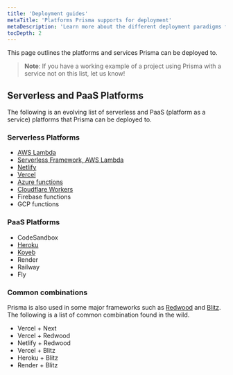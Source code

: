 ```yaml
---
title: 'Deployment guides'
metaTitle: 'Platforms Prisma supports for deployment'
metaDescription: 'Learn more about the different deployment paradigms for Node.js and TypeScript applications and how they affect deploying an application using Prisma Client.'
tocDepth: 2
---
```


<TopBlock>

This page outlines the platforms and services Prisma can be deployed to.

> **Note**: If you have a working example of a project using Prisma with a service not on this list, let us know!

</TopBlock>

## Serverless and PaaS Platforms

The following is an evolving list of serverless and PaaS (platform as a service) platforms that Prisma can be deployed to.

### Serverless Platforms

- [AWS Lambda](deploying-to-aws-lambda)
- [Serverless Framework, AWS Lambda](deploying-to-aws-lambda)
- [Netlify](deploying-to-netlify)
- [Vercel](deploying-to-vercel)
- [Azure functions](deploying-to-azure-functions)
- [Cloudflare Workers](deploying-to-cloudflare-workers)
- Firebase functions
- GCP functions

### PaaS Platforms

- CodeSandbox
- [Heroku](deploying-to-heroku)
- [Koyeb](deploying-to-koyeb)
- Render
- Railway
- Fly

### Common combinations

Prisma is also used in some major frameworks such as [Redwood](https://redwoodjs.com/) and [Blitz](https://blitzjs.com/). The following is a list of common combination found in the wild.

- Vercel + Next
- Vercel + Redwood
- Netlify + Redwood
- Vercel + Blitz
- Heroku + Blitz
- Render + Blitz
